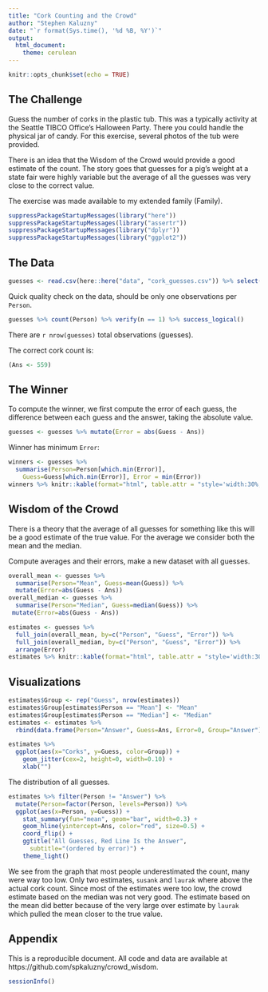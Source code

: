```yaml
---
title: "Cork Counting and the Crowd"
author: "Stephen Kaluzny"
date: "`r format(Sys.time(), '%d %B, %Y')`"
output:
  html_document:
    theme: cerulean
---
```


```r
knitr::opts_chunk$set(echo = TRUE)
```

## The Challenge

Guess the number of corks in the plastic tub.
This was a typically activity at the Seattle TIBCO Office's Halloween Party.
There you could handle the physical jar of candy.
For this exercise, several photos of the tub were provided.

There is an idea that the Wisdom of the Crowd would provide a good
estimate of the count.
The story goes that guesses for a pig's weight at a state fair were highly
variable but the average of all the guesses was very close to the correct value.

The exercise was made available to
my extended family (Family).

```r
suppressPackageStartupMessages(library("here"))
suppressPackageStartupMessages(library("assertr"))
suppressPackageStartupMessages(library("dplyr"))
suppressPackageStartupMessages(library("ggplot2"))
```

## The Data

```r
guesses <- read.csv(here::here("data", "cork_guesses.csv")) %>% select(-Group)
```

Quick quality check on the data,
should be only one observations per `Person`.

```r
guesses %>% count(Person) %>% verify(n == 1) %>% success_logical()
```

There are `r nrow(guesses)` total observations (guesses).

The correct cork count is:
```r
(Ans <- 559)
```

## The Winner

To compute the winner, we first compute the error of each guess,
the difference between each guess and the answer, taking the absolute value.

```r
guesses <- guesses %>% mutate(Error = abs(Guess - Ans))
```

Winner has minimum `Error`:
```r
winners <- guesses %>%
  summarise(Person=Person[which.min(Error)],
    Guess=Guess[which.min(Error)], Error = min(Error))
winners %>% knitr::kable(format="html", table.attr = "style='width:30%;'")
```

## Wisdom of the Crowd

There is a theory that the average of all guesses for something like this
will be a good estimate of the true value.
For the average we consider both the mean and the median.

Compute averages and their errors, make a new dataset with all guesses.

```r
overall_mean <- guesses %>%
  summarise(Person="Mean", Guess=mean(Guess)) %>%
  mutate(Error=abs(Guess - Ans))
overall_median <- guesses %>%
  summarise(Person="Median", Guess=median(Guess)) %>%
 mutate(Error=abs(Guess - Ans))
```

```r
estimates <- guesses %>%
  full_join(overall_mean, by=c("Person", "Guess", "Error")) %>%
  full_join(overall_median, by=c("Person", "Guess", "Error")) %>%
  arrange(Error)
estimates %>% knitr::kable(format="html", table.attr = "style='width:30%;'")
```

## Visualizations

```r
estimates$Group <- rep("Guess", nrow(estimates))
estimates$Group[estimates$Person == "Mean"] <- "Mean"
estimates$Group[estimates$Person == "Median"] <- "Median"
estimates <- estimates %>%
  rbind(data.frame(Person="Answer", Guess=Ans, Error=0, Group="Answer"))
```

```r
estimates %>%
  ggplot(aes(x="Corks", y=Guess, color=Group)) +
    geom_jitter(cex=2, height=0, width=0.10) +
    xlab("")
```

The distribution of all guesses.
```r
estimates %>% filter(Person != "Answer") %>%
  mutate(Person=factor(Person, levels=Person)) %>%
  ggplot(aes(x=Person, y=Guess)) +
    stat_summary(fun="mean", geom="bar", width=0.3) +
    geom_hline(yintercept=Ans, color="red", size=0.5) +
    coord_flip() +
    ggtitle("All Guesses, Red Line Is the Answer",
      subtitle="(ordered by error)") +
    theme_light()
```

We see from the graph that most people underestimated the count,
many were way too low.
Only two estimates, `susank` and `laurak` where above the actual cork count.
Since most of the estimates were too low, the crowd estimate based on the
median was not very good.
The estimate based on the mean did better
because of the very large over estimate by `laurak` which pulled the mean
closer to the true value.


## Appendix
This is a reproducible document.
All code and data are available at https://github.com/spkaluzny/crowd_wisdom.

```r
sessionInfo()
```

